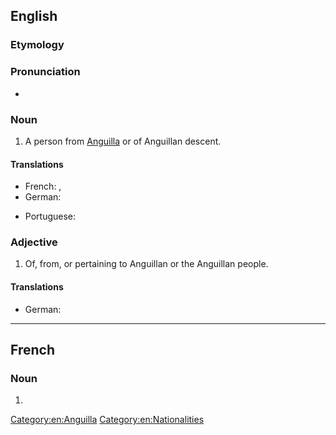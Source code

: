 ==English==

===Etymology===
{{suffix|Anguilla|an|lang=en}}

===Pronunciation===
* {{IPA|/æŋˈɡwɪlən/|lang=en}}

===Noun===
{{en-noun}}

# A person from [[Anguilla]] or of Anguillan descent.

====Translations====
{{trans-top|person from Anguilla}}
* French: {{t+|fr|Anguillan|m}}, {{t|fr|Anguillane|f}}
* German: {{t|de|von Anguilla}}
{{trans-mid}}
* Portuguese: {{t|pt|anguillano|m}}
{{trans-bottom}}

===Adjective===
{{en-adj|-}}

# Of, from, or pertaining to Anguillan or the Anguillan people.

====Translations====
{{trans-top|of, from, or pertaining to Anguilla}}
* German: {{t|de|von Anguilla}}
{{trans-mid}}
{{trans-bottom}}

[[Category:en:Anguilla]]
[[Category:en:Nationalities]]

----

==French==

===Noun===
{{fr-noun|m|f=Anguillanne}}

# {{l|en|Anguillan}}